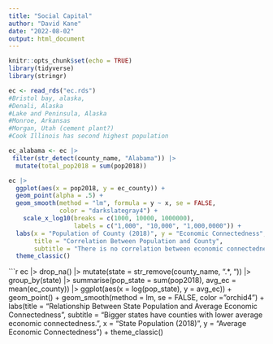 ```yaml
---
title: "Social Capital"
author: "David Kane"
date: "2022-08-02"
output: html_document
---
```


```r
knitr::opts_chunk$set(echo = TRUE)
library(tidyverse)
library(stringr)
```



```r
ec <- read_rds("ec.rds")
#Bristol bay, alaska, 
#Denali, Alaska
#Lake and Peninsula, Alaska
#Monroe, Arkansas
#Morgan, Utah (cement plant?)
#Cook Illinois has second highest population
```

```r
ec_alabama <- ec |>
 filter(str_detect(county_name, "Alabama")) |> 
  mutate(total_pop2018 = sum(pop2018))
```


```r
ec |> 
  ggplot(aes(x = pop2018, y = ec_county)) +
  geom_point(alpha = .5) +
  geom_smooth(method = "lm", formula = y ~ x, se = FALSE, 
              color = "darkslategray4") +
    scale_x_log10(breaks = c(1000, 10000, 1000000),
                  labels = c("1,000", "10,000", "1,000,0000")) +
  labs(x = "Population of County (2018)", y = "Economic Connectedness", 
       title = "Correlation Between Population and County",
       subtitle = "There is no correlation between economic connectedness and population.") +
  theme_classic()

```

```r
 ec |> 
  drop_na() |>
  mutate(state = str_remove(county_name, ".*, ")) |>
  group_by(state) |>
  summarise(pop_state = sum(pop2018), 
            avg_ec = mean(ec_county)) |>
  ggplot(aes(x = log(pop_state), y = avg_ec)) + 
  geom_point() + 
  geom_smooth(method = lm, se = FALSE, color = "orchid4") + 
  labs(title = "Relationship Between State Population and Average Economic Connectedness", 
       subtitle = "Bigger states have counties with lower average economic connectedness.", 
       x = "State Population (2018)", y = "Average Economic Connectedness")  +
  theme_classic()
